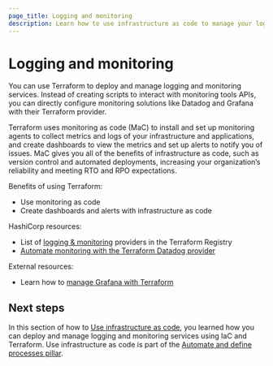```yaml
---
page_title: Logging and monitoring
description: Learn how to use infrastructure as code to manage your logging and monitoring.
---
```


# Logging and monitoring

You can use Terraform to deploy and manage logging and monitoring services. Instead of creating scripts to interact with monitoring tools APIs, you can directly configure monitoring solutions like Datadog and Grafana with their Terraform provider. 

Terraform uses monitoring as code (MaC) to install and set up monitoring agents to collect metrics and logs of your infrastructure and applications, and create dashboards to view the metrics and set up alerts to notify you of issues. MaC gives you all of the benefits of infrastructure as code, such as version control and automated deployments, increasing your organization’s reliability and meeting RTO and RPO expectations.

Benefits of using Terraform:
- Use monitoring as code 
- Create dashboards and alerts with infrastructure as code

HashiCorp resources:
- List of [logging & monitoring](https://registry.terraform.io/browse/providers?category=logging-monitoring) providers in the Terraform Registry
- [Automate monitoring with the Terraform Datadog provider](/terraform/tutorials/use-case/datadog-provider)

External resources:
- Learn how to [manage Grafana with Terraform](https://grafana.com/docs/grafana-cloud/developer-resources/infrastructure-as-code/terraform/)

## Next steps

In this section of how to [Use infrastructure as code](/well-architected-framework/automate-and-define-processes/use-infrastructure-as-code/overview), you learned how you can deploy and manage logging and monitoring services using IaC and Terraform. Use infrastructure as code is part of the [Automate and define processes pillar](/well-architected-framework/automate-and-define-processes).